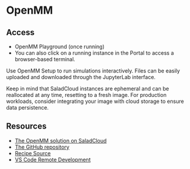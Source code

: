 # OpenMM 

## Access
- <Link url={`https://${props.networking.dns}`}>OpenMM Playground</Link> (once running)
- You can also click on a running instance in the Portal to access a browser-based terminal.

Use OpenMM Setup to run simulations interactively. Files can be easily uploaded and downloaded through the JupyterLab interface. 

Keep in mind that SaladCloud instances are ephemeral and can be reallocated at any time, resetting to a fresh image. For production workloads, consider integrating your image with cloud storage to ensure data persistence.

## Resources

- [The OpenMM solution on SaladCloud](https://docs.salad.com/container-engine/how-to-guides/molecular-dynamics-simulation/openmm-srcg)
- [The GitHub repository](https://github.com/SaladTechnologies/mds/tree/main/openmm-srcg)
- [Recipe Source](https://github.com/SaladTechnologies/salad-recipes/tree/master/recipes/openmm-srcg)
- [VS Code Remote Development](https://docs.salad.com/tutorials/vscode-remote-development#interactive-mode)

